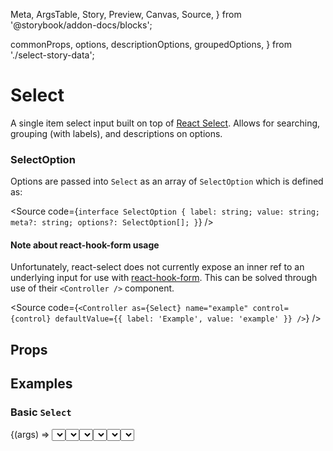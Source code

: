   Meta,
  ArgsTable,
  Story,
  Preview,
  Canvas,
  Source,
} from '@storybook/addon-docs/blocks';

  commonProps,
  options,
  descriptionOptions,
  groupedOptions,
} from './select-story-data';

<Meta title="Components/Forms/Select" component={Select} />

# Select

A single item select input built on top of [React Select](https://react-select.com/home). Allows for searching, grouping (with labels), and descriptions on options.

### SelectOption

Options are passed into `Select` as an array of `SelectOption` which is defined as:

<Source
  code={`interface SelectOption {
  label: string;
  value: string;
  meta?: string;
  options?: SelectOption[];
}`}
/>

#### Note about react-hook-form usage

Unfortunately, react-select does not currently expose an inner ref to an underlying input for use with [react-hook-form](https://react-hook-form.com/). This can be solved through use of their `<Controller />` component.

<Source
  code={`
    <Controller
      as={Select}
      name="example"
      control={control}
      defaultValue={{ label: 'Example', value: 'example' }}
    />
  `}
/>

## Props

<ArgsTable of={Select} />

## Examples

### Basic `Select`

<Canvas>
  <Story name="Basic" args={commonProps} height="20rem">
    {(args) => <Select {...args} />}
  </Story>
</Canvas>

### Usage with `Field`

<Canvas>
  <Story name="Field" height="20rem">
    <Field fieldId="select-field" label="Select Field" isEdit>
      {(innerProps) => (
        <Select {...innerProps} {...commonProps} placeholder="I'm a select field!" />
      )}
    </Field>
  </Story>
</Canvas>

### Option descriptions

<Canvas>
  <Story
    name="Option Descriptions"
    args={{ ...commonProps, options: descriptionOptions }}
    height="20rem"
  >
    {(args) => <Select {...args} />}
  </Story>
</Canvas>

### Option Groupings

<Canvas>
  <Story
    name="Option Groupings"
    args={{ ...commonProps, options: groupedOptions }}
    height="20rem"
  >
    {(args) => <Select {...args} />}
  </Story>
</Canvas>

### Disabled `Select`

<Canvas>
  <Story name="Disabled" args={{ ...commonProps, isDisabled: true }}>
    {(args) => <Select {...args} />}
  </Story>
</Canvas>

### `Select` with an error

<Canvas>
  <Story
    name="Errors"
    args={{ ...commonProps, error: 'There was an error with this field' }}
    height="20rem"
  >
    {(args) => <Select {...args} />}
  </Story>
</Canvas>
